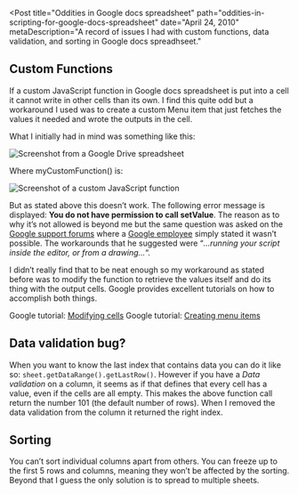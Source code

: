 
<Post
  title="Oddities in Google docs spreadsheet"
  path="oddities-in-scripting-for-google-docs-spreadsheet"
  date="April 24, 2010"
  metaDescription="A record of issues I had with custom functions, data
  validation, and sorting in Google docs spreadhseet."
>

## Custom Functions

If a custom JavaScript function in Google docs spreadsheet is put into a cell it cannot write in
other cells than its own. I find this quite odd but a workaround I used was to create a custom Menu
item that just fetches the values it needed and wrote the outputs in the cell.

What I initially had in mind was something like this:

<Image
  src="/images/oddities-in-scripting-for-google-docs-spreadsheet/1.png"
  alt="Screenshot from a Google Drive spreadsheet"
  width={344}
  height={103}
/>

Where myCustomFunction() is:

<Image
  src="/images/oddities-in-scripting-for-google-docs-spreadsheet/2.png"
  alt="Screenshot of a custom JavaScript function"
  width={399}
  height={97}
/>

But as stated above this doesn’t work. The following error message is displayed: **You do not have
permission to call setValue**. The reason as to why it’s not allowed is beyond me but the same
question was asked on the [Google support forums](http://www.google.com/support/forum/p/apps-script/thread?tid=753b695833c8d905&hl=en)
where a [Google employee](http://www.google.com/support/forum/p/apps-script/user?userid=08739274722215801838&hl=en)
simply stated it wasn’t possible. The workarounds that he suggested were “*…running your script
inside the editor, or from a drawing…*“.

I didn’t really find that to be neat enough so my workaround as stated before was to modify the
function to retrieve the values itself and do its thing with the output cells. Google provides
excellent tutorials on how to accomplish both things.

Google tutorial: [Modifying cells](http://www.google.com/google-d-s/scripts/yourfirstscript.html)
Google tutorial: [Creating menu items](http://www.google.com/google-d-s/scripts/defining_menus.html)


## Data validation bug?
When you want to know the last index that contains data you can do it like so:
`sheet.getDataRange().getLastRow()`. However if you have a *Data validation* on a column, it seems
as if that defines that every cell has a value, even if the cells are all empty. This makes the
above function call return the number 101 (the default number of rows). When I removed the data
validation from the column it returned the right index.


## Sorting
You can’t sort individual columns apart from others. You can freeze up to the first 5 rows and
columns, meaning they won’t be affected by the sorting. Beyond that I guess the only solution is to
spread to multiple sheets.

</Post>